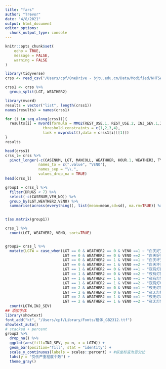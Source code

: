 ```yaml
---
title: "fars"
author: "Trevor"
date: "4/8/2021"
output: html_document
editor_options: 
  chunk_output_type: console
---
```


```r
knitr::opts_chunk$set(
	echo = TRUE,
	message = FALSE,
	warning = FALSE
)
```


```r
library(tidyverse)
crss <- read_csv("/Users/cpf/OneDrive - bjtu.edu.cn/Data/Modified/NHTSAdata/data/output_crss/dftwo0408.csv")

crss1 <- crss %>% 
  group_split(LGT, WEATHER2)
```


```r
library(mvord)
results = vector("list", length(crss1))
names(results) = names(crss1)

for (i in seq_along(crss1)){
  results[i] = mvord(formula = MMO2(REST_USE.1, REST_USE.2, INJ_SEV.1,INJ_SEV.2) ~ 0 + AGE1.1+ DRINKING.1 + DRUGS.1 +AIR_BAG.1 + EJECTION.1 + ROLLOVER.1 + AGE1.2 + DRINKING.2+  DRUGS.2  + AIR_BAG.2+ EJECTION.2 + ROLLOVER.2 + MANCOLL,
                 threshold.constraints = c(1,2,3,4),
                 link = mvprobit(),data = crss1[i][[1]])
}
results

```

```r
head(crss1)
crss_l= crss %>%
  pivot_longer(-c(CASENUM, LGT, MANCOLL, WEATHHER, HOUR.1, WEATHER2, TYP_INT.1),
               names_to = c(".value", "VENO"),
               names_sep = "\\.",
               values_drop_na = TRUE)
head(crss_l)

group1 = crss_l %>% 
  filter(DRUGS < 7) %>% 
  select(-c(CASENUM,VEH_NO)) %>% 
  group_by(LGT,WEATHER2,VENO) %>% 
  summarise(across(everything(), list(mean=mean,sd=sd), na.rm=TRUE)) %>% 
  

t(as.matrix(group1))

crss_l %>% 
  count(LGT, WEATHER2, VENO, sort=TRUE)


group2= crss_l %>% 
  mutate(LGTW = case_when(LGT == 0 & WEATHER2 == 0 & VENO ==1 ~ "白天好天1",
                          LGT == 0 & WEATHER2 == 0 & VENO ==2 ~ "白天好天2",
                          LGT == 0 & WEATHER2 == 1 & VENO ==1 ~ "白天坏天1",
                          LGT == 0 & WEATHER2 == 1 & VENO ==2 ~ "白天坏天2",
                          LGT == 1 & WEATHER2 == 0 & VENO ==1 ~ "夜有灯好天1",
                          LGT == 1 & WEATHER2 == 0 & VENO ==2 ~ "夜有灯好天2",
                          LGT == 1 & WEATHER2 == 1 & VENO ==1 ~ "夜有灯坏天1",
                          LGT == 1 & WEATHER2 == 1 & VENO ==2 ~ "夜有灯坏天2",
                          LGT == 2 & WEATHER2 == 0 & VENO ==1 ~ "夜无灯好天1",
                          LGT == 2 & WEATHER2 == 0 & VENO ==2 ~ "夜无灯好天2",
                          LGT == 2 & WEATHER2 == 1 & VENO ==1 ~ "夜无灯坏天1",
                          LGT == 2 & WEATHER2 == 1 & VENO ==2 ~ "夜无灯坏天2")) %>% 
  count(LGTW,INJ_SEV)
## 添加字体
library(showtext)
font_add("kt", "/Users/cpf/Library/Fonts/楷体_GB2312.ttf")
showtext_auto()
# stacked + percent
group2 %>% 
  drop_na() %>% 
  ggplot(aes(fill=INJ_SEV, y= n, x = LGTW)) + 
  geom_bar(position="fill", stat = "identity") +
  scale_y_continuous(labels = scales::percent) + #纵坐标变为百分比
  labs(y = "受伤严重程度个数") +
  theme_gray()


```







